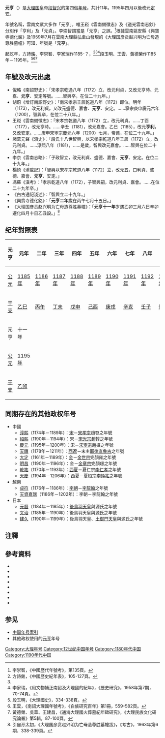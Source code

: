 {{Eranamebox|年号=元亨
|起讫时间= 1185年－1195年
|政权= [[大理国|大理国]]
|帝王=[[段智兴|段智兴]]
|历时=11年
|timeline=<timeline>
ImageSize  = width:200 height:50
PlotArea   = width:180 height:30 left:10 bottom:20
TimeAxis   = orientation:horizontal
DateFormat = yyyy
Period     = from:937 till:1254
AlignBars  = early
ScaleMajor = increment:50 start:937
Colors =
  id:canvas value:rgb(1,1,0.85)
BackgroundColors = canvas:canvas
PlotData =
  width:15 color:black
  bar:era from:start till:end
  bar:era from:1172 till:1200 color:red
  bar:era from:1185 till:1195 color:yellow
</timeline>
|说明= 元亨在<span style="color: red">'''大理</span>及'''段智興時期的位置。
}}
'''元亨'''（{{kj|1185年||1195年|四月？}}）是[[大理国|大理国]]皇帝[[段智兴|段智兴]]的第四個[[年号|年号]]，共計11年。1195年四月以後改元[[定安_(大理)|定安]]。

年號名稱，雲南文獻大多作「元亨」，唯王崧《雲南備徵志》及《道光雲南志鈔》分別作「亨利」及「元貞」。李崇智謂當是「元亨」之誤。<ref name="#1">李崇智，《中國歷代年號考》，第135頁。</ref>根據雲南姚安縣《興寶寺德化銘》及1959年7月在雲南大理縣弘圭山發現的《大理国彦贲赵兴明为亡母造尊胜墓幢》可知，年號是「'''元亨'''」。

起訖年，方詩銘、李崇智、李家瑞作1185-？，<ref>方詩銘，《中國歷史紀年表》，105-127頁。</ref><ref name="#1"/><ref>李家瑞，《用文物補正南詔及大理國的紀年》，《歷史研究》，1958年第7期，70-74頁。</ref>段玉明、王雲、黃德榮作1185年－1195年。<ref>段玉明，《大理國史》，334-338頁。</ref><ref>王雲，《南詔大理國年號考》，《白族研究百年》第1冊，559-582頁。</ref><ref>黃德榮、吳華、王建昌，《通海大理國火葬墓紀年碑研究》，《大理民族文化研究論叢》第5輯，87-100頁。</ref>

==年號及改元出處==
*倪輅《南詔野史》：「宋孝宗乾通八年（1172）立，改元利貞，又改元亨時、元嘉、'''元亨'''、安定等號。……智興卒，在位二十九年。」
*胡蔚《增訂南詔野史》：「南宋孝宗壬辰乾道八年（1172）即位。明年（1173），改元利貞。又改元盛德、嘉會、'''元亨'''、安定。……寧宗庚申慶元六年（1200），智興卒，在位二十八年。」
*王崧《雲南備徵志》：「宋孝宗乾道八年（1172）立，改元利貞。……丁酉（1177），改元亨時。……辛丑（1181），改元嘉會。乙巳（1185），改元'''亨利'''，又改安定。……庚申宋寧宗慶元六年（1200）七月，帝薨，在位二十九年。」
*諸葛元聲《滇史》：「段氏十八世智興，以宋孝宗乾道八年壬辰（1172）立，改元利貞。……淳熙八年（1181），……是歲，智興改元嘉會。……智興在位二十九年。」
*李京《雲南志略》：「子政智立，改元利貞、盛德、嘉會、'''元亨'''、安定。在位二十九年。」
*楊慎《滇載記》：「智興以宋孝宗乾道八年（1172）立，改元五，曰利貞、盛德、嘉會、'''元亨'''、安定。」
*馮蘇《滇考》：「孝宗乾道八年（1172），子智興嗣，改元利貞、嘉會。……在位二十九年卒。」
*《白古通記淺述》：「智興立二十九年。」
*《興寶寺德化銘》：「'''元亨二年'''歲在丙午七月十五日。」
*《大理国彦贲赵兴明为亡母造尊胜墓幢》：「'''元亨十一年'''岁遇乙卯三月六日辛卯遷化四月十日乙丑設。」<ref>引自孙太初，《大理国彦贲赵兴明为亡母造尊胜墓幢跋》，《考古》，1963年第6期，338-339頁。</ref>

==纪年對照表==
{| class="wikitable"  style="text-align:center;"
!元亨!!元年!!二年!!三年!!四年!!五年!!六年!!七年!!八年!!九年!!十年
|-
![[公元|公元]]
|[[1185年|1185年]]||[[1186年|1186年]]||[[1187年|1187年]]||[[1188年|1188年]]||[[1189年|1189年]]||[[1190年|1190年]]||[[1191年|1191年]]||[[1192年|1192年]]||[[1193年|1193年]]||[[1194年|1194年]]
|-
![[干支|干支]]
|[[乙巳|乙巳]]||[[丙午|丙午]]||[[丁未|丁未]]||[[戊申|戊申]]||[[己酉|己酉]]||[[庚戌|庚戌]]||[[辛亥|辛亥]]||[[壬子|壬子]]||[[癸丑|癸丑]]||[[甲寅|甲寅]]
|-
!元亨!!十一年
|-
![[公元|公元]]
|[[1195年|1195年]]
|-
![[干支|干支]]
|[[乙卯|乙卯]]
|}

==同期存在的其他政权年号==
*中國
**[[淳熙|淳熙]]（1174年－1189年）：[[南宋|宋]]－[[宋孝宗|宋孝宗]]趙昚之年號
**[[紹熙|紹熙]]（1190年－1194年）：宋－[[宋光宗|宋光宗]]趙惇之年號
**[[慶元_(南宋)|慶元]]（1195年－1200年）：宋－[[宋寧宗|宋寧宗]]趙擴之年號
**[[天禧_(西遼)|天禧]]（1178年－1211年）：[[西遼|西遼]]－末主[[耶律直魯古|耶律直魯古]]之年號
**[[大定_(金朝)|大定]]（1161年－1189年）：[[金朝|金]]－[[金世宗|金世宗]]完顏雍之年號
**[[明昌|明昌]]（1190年－1196年）：金－[[金章宗|金章宗]]完顏璟之年號
**[[乾祐_(西夏)|乾祐]]（1170年－1193年）：[[西夏|西夏]]－夏仁宗[[李仁孝|李仁孝]]之年號
**[[天慶_(西夏)|天慶]]（1194年－1206年）：西夏－夏桓宗[[李純祐|李純祐]]之年號
*越南
**[[貞符|貞符]]（1176年－1186年）：[[李朝_(越南)|李朝]]－[[李龍翰|李龍翰]]之年號
**[[天資嘉瑞|天資嘉瑞]]（1186年－1202年）：李朝－李龍翰之年號
*日本
**[[元曆|元曆]]（1184年－1185年）：[[後鳥羽天皇|後鳥羽天皇]]與源氏之年號
**[[文治_(日本)|文治]]（1185年－1190年）：後鳥羽天皇與源氏之年號
**[[建久|建久]]（1190年－1199年）：後鳥羽天皇、[[土御門天皇|土御門天皇]]與源氏之年號

==注釋==
{{Reflist}}

==參考資料==
*{{zh}}{{Cite book| author =[[方詩銘|方詩銘]]| title =中國歷史紀年表| edition = | url = |date=2007-03| publisher =上海人民出版社| location = | ISBN =9787208067899}}
*{{zh}}{{Cite book| author =[[鄧洪波|鄧洪波]]| title =東亞歷史年表| edition = | url = |date=2005-03| publisher =國立臺灣大學出版中心| location = | ISBN =9789860005189}}
*{{zh}}{{Cite book| author =[[李崇智|李崇智]]| title =中國歷代年號考| edition = | url = |date=2004-12| publisher =中華書局| location = | ISBN =9787101025125}}
*{{zh}}{{Cite book| author =[[段玉明|段玉明]]| title =大理國史| edition = | url = |date=2001-01| publisher =雲南人民出版社| location = | ISBN =9787811128109}}
*{{zh}}{{Cite book| author =[[趙寅松|趙寅松]]主編| title =白族研究百年| edition = | url = |date=2008-04| publisher =民族出版社| location = | ISBN =9787105092178}}
*{{zh}}{{Cite book| author =[[木芹|木芹]]| title =南詔野史會証| edition = | url = |date=1990-03| publisher =雲南人民出版社| location = | ISBN =7222005412}}
*{{zh}}{{Cite book| author =[[尤中|尤中]]| title =尤中文集| edition = | url = |date=2009-08| publisher =雲南人民出版社| location = | ISBN =9787811128109}}
*{{zh}}{{Cite book| author =[[寸雲激|寸雲激]]| title =大理民族文化研究論叢：第5輯| edition = | url = |date=2012-07| publisher =民族出版社| location = | ISBN =9787105119691}}

==参见==
*[[中国年号列表#南詔及大理|中国年号索引]]
*其他政权使用的[[元亨|元亨]]年号

{{年号|[[嘉会|嘉会]]|[[中国年号列表|大理年号]]|[[定安_(年號)|定安]]}}
{{大理国年号}}

[[Category:大理年号|Category:大理年号]]
[[Category:12世纪中国年号|Category:12世纪中国年号]]
[[Category:1180年代中国|Category:1180年代中国]]
[[Category:1190年代中国|Category:1190年代中国]]